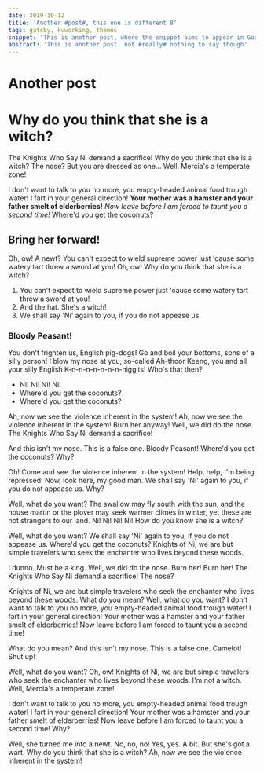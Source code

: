 ```yaml
---
date: 2019-10-12
title: 'Another #post#, this one is different 8'
tags: gatsby, kuworking, themes
snippet: 'This is another post, where the snippet aims to appear in Google'
abstract: 'This is another post, not #really# nothing to say though'
---
```



# Another post

# Why do you think that she is a witch?

The Knights Who Say Ni demand a sacrifice! Why do you think that she is a witch? The nose? But you are dressed as one… Well, Mercia's a temperate zone!

I don't want to talk to you no more, you empty-headed animal food trough water! I fart in your general direction! __Your mother was a hamster and your father smelt of elderberries!__ *Now leave before I am forced to taunt you a second time!* Where'd you get the coconuts?

## Bring her forward!

Oh, ow! A newt? You can't expect to wield supreme power just 'cause some watery tart threw a sword at you! Oh, ow! Why do you think that she is a witch?

1. You can't expect to wield supreme power just 'cause some watery tart threw a sword at you!
2. And the hat. She's a witch!
3. We shall say 'Ni' again to you, if you do not appease us.

### Bloody Peasant!

You don't frighten us, English pig-dogs! Go and boil your bottoms, sons of a silly person! I blow my nose at you, so-called Ah-thoor Keeng, you and all your silly English K-n-n-n-n-n-n-n-niggits! Who's that then?

* Ni! Ni! Ni! Ni!
* Where'd you get the coconuts?
* Where'd you get the coconuts?

Ah, now we see the violence inherent in the system! Ah, now we see the violence inherent in the system! Burn her anyway! Well, we did do the nose. The Knights Who Say Ni demand a sacrifice!

And this isn't my nose. This is a false one. Bloody Peasant! Where'd you get the coconuts? Why?

Oh! Come and see the violence inherent in the system! Help, help, I'm being repressed! Now, look here, my good man. We shall say 'Ni' again to you, if you do not appease us. Why?

Well, what do you want? The swallow may fly south with the sun, and the house martin or the plover may seek warmer climes in winter, yet these are not strangers to our land. Ni! Ni! Ni! Ni! How do you know she is a witch?

Well, what do you want? We shall say 'Ni' again to you, if you do not appease us. Where'd you get the coconuts? Knights of Ni, we are but simple travelers who seek the enchanter who lives beyond these woods.

I dunno. Must be a king. Well, we did do the nose. Burn her! Burn her! The Knights Who Say Ni demand a sacrifice! The nose?

Knights of Ni, we are but simple travelers who seek the enchanter who lives beyond these woods. What do you mean? Well, what do you want? I don't want to talk to you no more, you empty-headed animal food trough water! I fart in your general direction! Your mother was a hamster and your father smelt of elderberries! Now leave before I am forced to taunt you a second time!

What do you mean? And this isn't my nose. This is a false one. Camelot! Shut up!

Well, what do you want? Oh, ow! Knights of Ni, we are but simple travelers who seek the enchanter who lives beyond these woods. I'm not a witch. Well, Mercia's a temperate zone!

I don't want to talk to you no more, you empty-headed animal food trough water! I fart in your general direction! Your mother was a hamster and your father smelt of elderberries! Now leave before I am forced to taunt you a second time! Why?

Well, she turned me into a newt. No, no, no! Yes, yes. A bit. But she's got a wart. Why do you think that she is a witch? Ah, now we see the violence inherent in the system!
